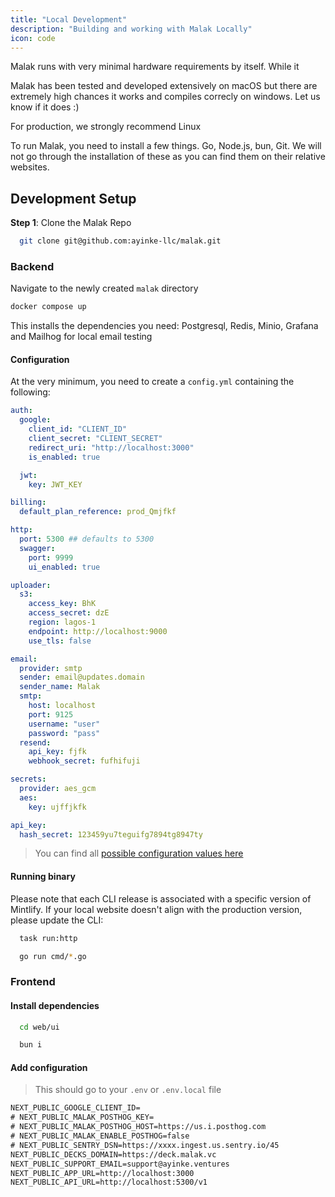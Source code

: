 ```yaml
---
title: "Local Development"
description: "Building and working with Malak Locally"
icon: code
---
```


Malak runs with very minimal hardware requirements by itself. While it

<Warning>
  Malak has been tested and developed extensively on macOS but there are
  extremely high chances it works and compiles correcly on windows. Let us know
  if it does :)
</Warning>

<Tip>For production, we strongly recommend Linux</Tip>

To run Malak, you need to install a few things. Go, Node.js, bun, Git. We will not go through the installation
of these as you can find them on their relative websites.

## Development Setup

**Step 1**: Clone the Malak Repo

```bash
  git clone git@github.com:ayinke-llc/malak.git

```

### Backend

Navigate to the newly created `malak` directory

```bash
docker compose up
```

This installs the dependencies you need: Postgresql, Redis, Minio, Grafana and Mailhog for local email testing

#### Configuration

At the very minimum, you need to create a `config.yml` containing the following:

```yaml
auth:
  google:
    client_id: "CLIENT_ID"
    client_secret: "CLIENT_SECRET"
    redirect_uri: "http://localhost:3000"
    is_enabled: true

  jwt:
    key: JWT_KEY

billing:
  default_plan_reference: prod_Qmjfkf

http:
  port: 5300 ## defaults to 5300
  swagger:
    port: 9999
    ui_enabled: true

uploader:
  s3:
    access_key: BhK
    access_secret: dzE
    region: lagos-1
    endpoint: http://localhost:9000
    use_tls: false

email:
  provider: smtp
  sender: email@updates.domain
  sender_name: Malak
  smtp:
    host: localhost
    port: 9125
    username: "user"
    password: "pass"
  resend:
    api_key: fjfk
    webhook_secret: fufhifuji

secrets:
  provider: aes_gcm
  aes:
    key: ujffjkfk

api_key:
  hash_secret: 123459yu7teguifg7894tg8947ty
```

> You can find all [possible configuration values here](/backend-configuration)

#### Running binary

Please note that each CLI release is associated with a specific version of Mintlify. If your local website doesn't align with the production version, please update the CLI:

<CodeGroup>

```bash make
  task run:http
```

```bash command_line
  go run cmd/*.go
```

</CodeGroup>

### Frontend

#### Install dependencies

```bash
  cd web/ui
```

```bash
  bun i
```

#### Add configuration

> This should go to your `.env` or `.env.local` file

```txt
NEXT_PUBLIC_GOOGLE_CLIENT_ID=
# NEXT_PUBLIC_MALAK_POSTHOG_KEY=
# NEXT_PUBLIC_MALAK_POSTHOG_HOST=https://us.i.posthog.com
# NEXT_PUBLIC_MALAK_ENABLE_POSTHOG=false
# NEXT_PUBLIC_SENTRY_DSN=https://xxxx.ingest.us.sentry.io/45
NEXT_PUBLIC_DECKS_DOMAIN=https://deck.malak.vc
NEXT_PUBLIC_SUPPORT_EMAIL=support@ayinke.ventures
NEXT_PUBLIC_APP_URL=http://localhost:3000
NEXT_PUBLIC_API_URL=http://localhost:5300/v1
```

